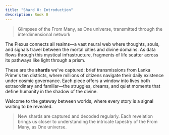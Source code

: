 ```yaml
---
title: "Shard 0: Introduction"
description: Book 0
---
```


> Glimpses of the From Many, as One universe, transmitted through the interdimensional network

The Plexus connects all realms—a vast neural web where thoughts, souls, and signals travel between the mortal cities and divine domains. As data flows through this mystical infrastructure, fragments of life scatter across its pathways like light through a prism.

These are the **shards** we've captured: brief transmissions from Lanka Prime's ten districts, where millions of citizens navigate their daily existence under cosmic governance. Each piece offers a window into lives both extraordinary and familiar—the struggles, dreams, and quiet moments that define humanity in the shadow of the divine.

Welcome to the gateway between worlds, where every story is a signal waiting to be revealed.

> New shards are captured and decoded regularly. Each revelation brings us closer to understanding the intricate tapestry of the From Many, as One universe.

<div className="flex justify-center">
  <ShardButtons shardIndex={0} />
</div>